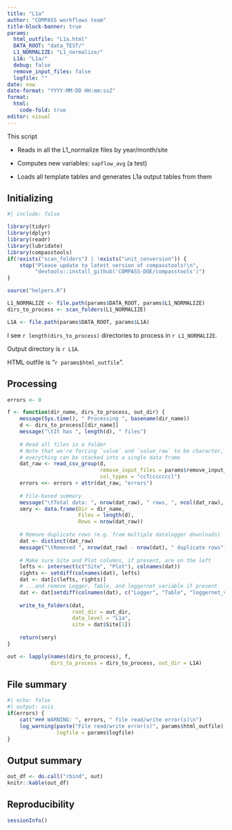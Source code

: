 ```yaml
---
title: "L1a"
author: "COMPASS workflows team"
title-block-banner: true
params:
  html_outfile: "L1a.html"
  DATA_ROOT: "data_TEST/"
  L1_NORMALIZE: "L1_normalize/"
  L1A: "L1a/"
  debug: false
  remove_input_files: false
  logfile: ""
date: now
date-format: "YYYY-MM-DD HH:mm:ssZ"
format: 
  html:
    code-fold: true
editor: visual
---
```


This script

-   Reads in all the L1_normalize files by year/month/site

-   Computes new variables: `sapflow_avg` (a test)

-   Loads all template tables and generates L1a output tables from them

## Initializing

```r
#| include: false

library(tidyr)
library(dplyr)
library(readr)
library(lubridate)
library(compasstools)
if(!exists("scan_folders") | !exists("unit_conversion")) {
    stop("Please update to latest version of compasstools!\n",
         "devtools::install_github('COMPASS-DOE/compasstools')")
}

source("helpers.R")

L1_NORMALIZE <- file.path(params$DATA_ROOT, params$L1_NORMALIZE)
dirs_to_process <- scan_folders(L1_NORMALIZE)

L1A <- file.path(params$DATA_ROOT, params$L1A)

```

I see `r length(dirs_to_process)` directories to process in `r L1_NORMALIZE`.

Output directory is `r L1A`.

HTML outfile is "`r params$html_outfile`".

## Processing

```r
errors <- 0

f <- function(dir_name, dirs_to_process, out_dir) {
    message(Sys.time(), " Processing ", basename(dir_name))
    d <- dirs_to_process[[dir_name]]
    message("\tIt has ", length(d), " files")
    
    # Read all files in a folder
    # Note that we're forcing `value` and `value_raw` to be character, so that
    # everything can be stacked into a single data frame
    dat_raw <- read_csv_group(d,
                              remove_input_files = params$remove_input_files, 
                              col_types = "ccTcccccccl")
    errors <<- errors + attr(dat_raw, "errors")
    
    # File-based summary
    message("\tTotal data: ", nrow(dat_raw), " rows, ", ncol(dat_raw), " columns")
    smry <- data.frame(Dir = dir_name, 
                       Files = length(d), 
                       Rows = nrow(dat_raw))
    
    # Remove duplicate rows (e.g. from multiple datalogger downloads)
    dat <- distinct(dat_raw)
    message("\tRemoved ", nrow(dat_raw) - nrow(dat), " duplicate rows")    
    
    # Make sure Site and Plot columns, if present, are on the left
    lefts <- intersect(c("Site", "Plot"), colnames(dat))
    rights <- setdiff(colnames(dat), lefts)
    dat <- dat[c(lefts, rights)]
    # ...and remove Logger, Table, and loggernet_variable if present
    dat <- dat[setdiff(colnames(dat), c("Logger", "Table", "loggernet_variable"))]
    
    write_to_folders(dat, 
                     root_dir = out_dir, 
                     data_level = "L1a",
                     site = dat$Site[1])
    
    return(smry)
}

out <- lapply(names(dirs_to_process), f, 
              dirs_to_process = dirs_to_process, out_dir = L1A)
```

## File summary

```r
#| echo: false
#| output: asis
if(errors) {
    cat("### WARNING: ", errors, " file read/write error(s)\n")
    log_warning(paste("File read/write error(s)", params$html_outfile), 
                logfile = params$logfile)
}
```

## Output summary

```r
out_df <- do.call("rbind", out)
knitr::kable(out_df)
```

## Reproducibility

```r
sessionInfo()
```
